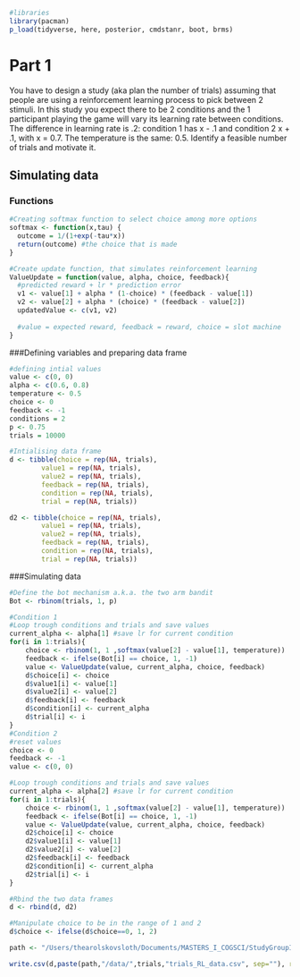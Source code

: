 
```r
#libraries
library(pacman)
p_load(tidyverse, here, posterior, cmdstanr, boot, brms)

```

# Part 1

You have to design a study (aka plan the number of trials) assuming that people are using a reinforcement learning process to pick between 2 stimuli. In this study you expect there to be 2 conditions and the 1 participant playing the game will vary its learning rate between conditions. The difference in learning rate is .2: condition 1 has x - .1 and condition 2 x + .1, with x = 0.7. The temperature is the same: 0.5.
Identify a feasible number of trials and motivate it.

## Simulating data

### Functions 
```r
#Creating softmax function to select choice among more options
softmax <- function(x,tau) {
  outcome = 1/(1+exp(-tau*x))
  return(outcome) #the choice that is made
}

#Create update function, that simulates reinforcement learning
ValueUpdate = function(value, alpha, choice, feedback){
  #predicted reward + lr * prediction error
  v1 <- value[1] + alpha * (1-choice) * (feedback - value[1]) 
  v2 <- value[2] + alpha * (choice) * (feedback - value[2])
  updatedValue <- c(v1, v2)
  
  #value = expected reward, feedback = reward, choice = slot machine
}

```


###Defining variables and preparing data frame
```r
#defining intial values
value <- c(0, 0) 
alpha <- c(0.6, 0.8)
temperature <- 0.5
choice <- 0
feedback <- -1
conditions = 2
p <- 0.75
trials = 10000

#Intialising data frame
d <- tibble(choice = rep(NA, trials),
		value1 = rep(NA, trials), 
		value2 = rep(NA, trials),
		feedback = rep(NA, trials), 
		condition = rep(NA, trials), 
		trial = rep(NA, trials))

d2 <- tibble(choice = rep(NA, trials),
		value1 = rep(NA, trials), 
		value2 = rep(NA, trials),
		feedback = rep(NA, trials), 
		condition = rep(NA, trials), 
		trial = rep(NA, trials))

```


###Simulating data 
```r
#Define the bot mechanism a.k.a. the two arm bandit
Bot <- rbinom(trials, 1, p)

#Condition 1
#Loop trough conditions and trials and save values
current_alpha <- alpha[1] #save lr for current condition
for(i in 1:trials){
	choice <- rbinom(1, 1 ,softmax(value[2] - value[1], temperature))
	feedback <- ifelse(Bot[i] == choice, 1, -1)
	value <- ValueUpdate(value, current_alpha, choice, feedback)
	d$choice[i] <- choice
	d$value1[i] <- value[1]
	d$value2[i] <- value[2]
	d$feedback[i] <- feedback
	d$condition[i] <- current_alpha
	d$trial[i] <- i
}
#Condition 2
#reset values
choice <- 0
feedback <- -1
value <- c(0, 0) 

#Loop trough conditions and trials and save values
current_alpha <- alpha[2] #save lr for current condition
for(i in 1:trials){
	choice <- rbinom(1, 1 ,softmax(value[2] - value[1], temperature))
	feedback <- ifelse(Bot[i] == choice, 1, -1)
	value <- ValueUpdate(value, current_alpha, choice, feedback)
	d2$choice[i] <- choice
	d2$value1[i] <- value[1]
	d2$value2[i] <- value[2]
	d2$feedback[i] <- feedback
	d2$condition[i] <- current_alpha
	d2$trial[i] <- i
}

#Rbind the two data frames
d <- rbind(d, d2)  

#Manipulate choice to be in the range of 1 and 2
d$choice <- ifelse(d$choice==0, 1, 2)

```

```r
path <- "/Users/thearolskovsloth/Documents/MASTERS_I_COGSCI/StudyGroupIdaTheaKiri/Assignment 4_ACM"

write.csv(d,paste(path,"/data/",trials,"trials_RL_data.csv", sep=""), row.names = FALSE)
```


